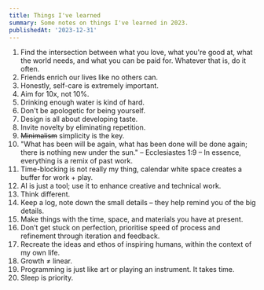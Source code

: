 ```yaml
---
title: Things I've learned
summary: Some notes on things I've learned in 2023.
publishedAt: '2023-12-31'
---
```


1. Find the intersection between what you love, what you're good at, what the world needs, and what you can be paid for. Whatever that is, do it often.
2. Friends enrich our lives like no others can.
3. Honestly, self-care is extremely important.
4. Aim for 10x, not 10%.
5. Drinking enough water is kind of hard.
6. Don't be apologetic for being yourself.
7. Design is all about developing taste.
8. Invite novelty by eliminating repetition.
9. <s>Minimalism</s> simplicity is the key.
10. "What has been will be again, what has been done will be done again; there is nothing new under the sun." – Ecclesiastes 1:9 – In essence, everything is a remix of past work.
11. Time-blocking is not really my thing, calendar white space creates a buffer for work + play.
12. AI is just a tool; use it to enhance creative and technical work.
13. Think different.
14. Keep a log, note down the small details – they help remind you of the big details.
15. Make things with the time, space, and materials you have at present.
16. Don’t get stuck on perfection, prioritise speed of process and refinement through iteration and feedback.
17. Recreate the ideas and ethos of inspiring humans, within the context of my own life.
18. Growth ≠ linear.
19. Programming is just like art or playing an instrument. It takes time.
20. Sleep is priority.
